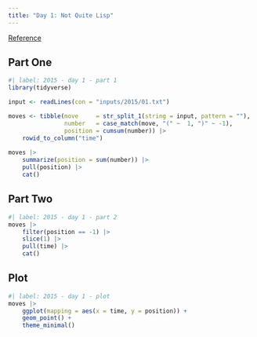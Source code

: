 ```yaml
---
title: "Day 1: Not Quite Lisp"
---
```


[Reference](https://adventofcode.com/2015/day/1)

## Part One

```r
#| label: 2015 - day 1 - part 1
library(tidyverse)

input <- readLines(con = "inputs/2015/01.txt")

moves <- tibble(move     = str_split_1(string = input, pattern = ""),
                number   = case_match(move, "(" ~  1, ")" ~ -1),
                position = cumsum(number)) |> 
    rowid_to_column("time")
    
moves |> 
    summarize(position = sum(number)) |> 
    pull(position) |> 
    cat()
```

## Part Two

```r
#| label: 2015 - day 1 - part 2
moves |> 
    filter(position == -1) |> 
    slice(1) |> 
    pull(time) |> 
    cat()
```

## Plot

```r
#| label: 2015 - day 1 - plot
moves |> 
    ggplot(mapping = aes(x = time, y = position)) +
    geom_point() +
    theme_minimal()
```

